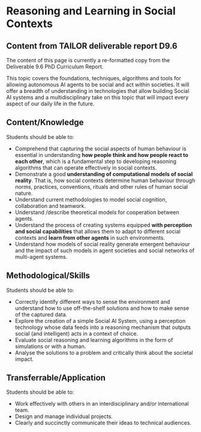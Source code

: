 # Reasoning and Learning in Social Contexts

::: {.callout-note icon="true" collapse="false"}
# Content from TAILOR deliverable report D9.6 

The content of this page is currently a re-formatted copy from the Deliverable
9.6 PhD Curriculum Report.
:::

This topic covers the foundations, techniques, algorithms and tools for
allowing autonomous AI agents to be social and act within societies. It will
offer a breadth of understanding in technologies that allow building Social AI
systems and a multidisciplinary take on this topic that will impact every
aspect of our daily life in the future.

## Content/Knowledge

Students should be able to:

-   Comprehend that capturing the social aspects of human behaviour is
    essential in understanding **how people think and how people react
    to each other**, which is a fundamental step to developing
    reasoning algorithms that can operate effectively in social
    contexts.
-   Demonstrate a good **understanding of computational models of social
    reality**. That is, how social contexts determine human behaviour
    through norms, practices, conventions, rituals and other rules of
    human social nature.
-   Understand current methodologies to model social cognition,
    collaboration and teamwork.
-   Understand /describe theoretical models for cooperation between
    agents. 
-   Understand the process of creating systems equipped **with
    perception and social capabilities** that allows them to adapt to
    different social contexts and **learn from other agents** in such
    environments.
-   Understand how models of social reality generate emergent behaviour
    and the impact of such models in agent societies and social
    networks of multi-agent systems. 

## Methodological/Skills

Students should be able to:

-   Correctly identify different ways to sense the environment and
    understand how to use off-the-shelf solutions and how to make
    sense of the captured data.
-   Explore the creation of a simple Social AI System, using a
    perception technology whose data feeds into a reasoning mechanism
    that outputs social (and intelligent) acts in a context of choice.
-   Evaluate social reasoning and learning algorithms in the form of
    simulations or with a human.
-   Analyse the solutions to a problem and critically think about the
    societal impact.

## Transferrable/Application

Students should be able to:

-   Work effectively with others in an interdisciplinary and/or
    international team.
-   Design and manage individual projects.
-   Clearly and succinctly communicate their ideas to technical
    audiences.

